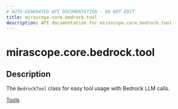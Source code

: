 ```yaml
---
# AUTO-GENERATED API DOCUMENTATION - DO NOT EDIT
title: mirascope.core.bedrock.tool
description: API documentation for mirascope.core.bedrock.tool
---
```


# mirascope.core.bedrock.tool

<ApiType type="Module" />

## Description

The `BedrockTool` class for easy tool usage with Bedrock LLM calls.

<Info title="Usage">

[Tools](/docs/mirascope/learn/tools)

</Info>


